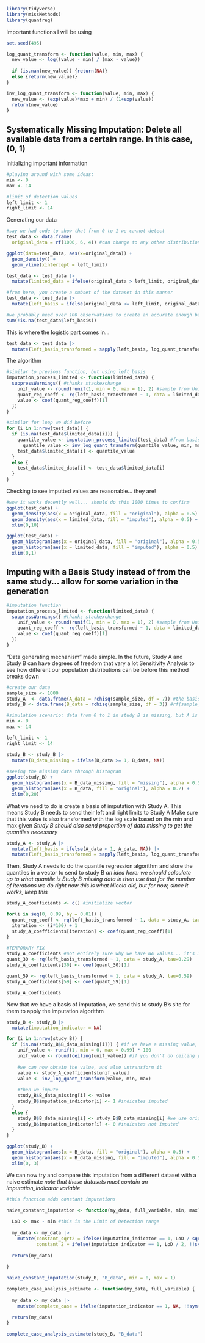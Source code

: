 ```r
library(tidyverse)
library(missMethods)
library(quantreg)
```

Important functions I will be using

```r
set.seed(495)

log_quant_transform <- function(value, min, max) {
  new_value <- log((value - min) / (max - value))
  
  if (is.nan(new_value)) {return(NA)} 
  else {return(new_value)}
}

inv_log_quant_transform <- function(value, min, max) {
  new_value <- (exp(value)*max + min) / (1+exp(value))
  return(new_value)
}
```


## Systematically Missing Imputation: Delete all available data from a certain range. In this case, (0, 1)

Initializing important information

```r
#playing around with some ideas:
min <- 0
max <- 14

#limit of detection values
left_limit <- 1
right_limit <- 14
```

Generating our data

```r
#say we had code to show that from 0 to 1 we cannot detect
test_data <- data.frame(
  original_data = rf(1000, 6, 4)) #can change to any other distribution: try F and gamma?

ggplot(data=test_data, aes(x=original_data)) + 
  geom_density() + 
  geom_vline(xintercept = left_limit)

test_data <- test_data |>
  mutate(limited_data = ifelse(original_data > left_limit, original_data, NA)) #systematically missing

#from here, you create a subset of the dataset in this manner
test_data <- test_data |>
  mutate(left_basis = ifelse(original_data <= left_limit, original_data, NA)) #the basis for the limited range

#we probably need over 100 observations to create an accurate enough basis, but we can check this further
sum(!is.na(test_data$left_basis)) 
```

This is where the logistic part comes in...

```r
test_data <- test_data |>
  mutate(left_basis_transformed = sapply(left_basis, log_quant_transform, min = min, max = max))
```

The algorithm

```r
#similar to previous function, but using left_basis
imputation_process_limited <- function(limited_data) {
  suppressWarnings({ #thanks stackexchange
    unif_value <- round(runif(1, min = 0, max = 1), 2) #sample from Unif(0,1) and round to hundredths
    quant_reg_coeff <- rq(left_basis_transformed ~ 1, data = limited_data, tau=unif_value)
    value <- coef(quant_reg_coeff)[1]
  })
}

#similar for loop we did before
for (i in 1:nrow(test_data)) {
  if (is.na(test_data$limited_data[i])) {
    quantile_value <- imputation_process_limited(test_data) #from basis dataset
      quantile_value <- inv_log_quant_transform(quantile_value, min, max) #extra bit to untransform the value
    test_data$limited_data[i] <- quantile_value
  }
  else {
    test_data$limited_data[i] <- test_data$limited_data[i]
  }
}
```

Checking to see imputted values are reasonable... they are!

```r
#wow it works decently well... should do this 1000 times to confirm
ggplot(test_data) +
  geom_density(aes(x = original_data, fill = "original"), alpha = 0.5) +
  geom_density(aes(x = limited_data, fill = "imputed"), alpha = 0.5) + 
  xlim(0,10)

ggplot(test_data) +
  geom_histogram(aes(x = original_data, fill = "original"), alpha = 0.5) +
  geom_histogram(aes(x = limited_data, fill = "imputed"), alpha = 0.5) + 
  xlim(0,1)
```







## Imputing with a Basis Study instead of from the same study... allow for some variation in the generation


```r
#imputation function
imputation_process_limited <- function(limited_data) {
  suppressWarnings({ #thanks stackexchange
    unif_value <- round(runif(1, min = 0, max = 1), 2) #sample from Unif(0,1) and round to hundredths
    quant_reg_coeff <- rq(left_basis_transformed ~ 1, data = limited_data, tau=unif_value)
    value <- coef(quant_reg_coeff)[1]
  })
}
```

"Data generating mechanism" made simple. In the future, Study A and Study B can have degrees of freedom that vary a lot
Sensitivity Analysis to see how different our population distributions can be before this method breaks down

```r
#create our data
sample_size <- 1000
study_A  <- data.frame(A_data = rchisq(sample_size, df = 7)) #the basis study
study_B <- data.frame(B_data = rchisq(sample_size, df = 3)) #rf(sample_size, 6, 8)

#simulation scenario: data from 0 to 1 in study B is missing, but A is all observed
min <- 0
max <- 14

left_limit <- 1
right_limit <- 14

study_B <- study_B |>
  mutate(B_data_missing = ifelse(B_data >= 1, B_data, NA))
  
#seeing the missing data through histogram
ggplot(study_B) +
  geom_histogram(aes(x = B_data_missing, fill = "missing"), alpha = 0.5) +
  geom_histogram(aes(x = B_data, fill = "original"), alpha = 0.2) +
  xlim(0,20)
```

What we need to do is create a basis of imputation with Study A. 
This means Study B needs to send their left and right limits to Study A
Make sure that this value is also transformed with the log scale based on the min and max given
*Study B should also send proportion of data missing to get the quantiles necessary*

```r
study_A <- study_A |>
  mutate(left_basis = ifelse(A_data < 1, A_data, NA)) |>
  mutate(left_basis_transformed = sapply(left_basis, log_quant_transform, min, max))
```

Then, Study A needs to do the quantile regression algorithm and store the quantiles in a vector to send to study B
*an idea here: we should calculate up to what quantile is Study B missing data in*
*then use that for the number of iterations we do right now*
*this is what Nicola did, but for now, since it works, keep this*

```r
study_A_coefficients <- c() #initialize vector

for(i in seq(0, 0.99, by = 0.01)) {
  quant_reg_coeff <- rq(left_basis_transformed ~ 1, data = study_A, tau=i)
  iteration <- (i*100) + 1
  study_A_coefficients[iteration] <- coef(quant_reg_coeff)[1]
}

#TEMPORARY FIX
study_A_coefficients #not entirely sure why we have NA values... it's 30 and 59... nonunique solutions...
quant_30 <- rq(left_basis_transformed ~ 1, data = study_A, tau=0.29)
study_A_coefficients[30] <- coef(quant_30)[1]

quant_59 <- rq(left_basis_transformed ~ 1, data = study_A, tau=0.59)
study_A_coefficients[59] <- coef(quant_59)[1]

study_A_coefficients
```

Now that we have a basis of imputation, we send this to study B's site for them to apply the imputation algorithm

```r
study_B <- study_B |>
  mutate(imputation_indicator = NA)

for (i in 1:nrow(study_B)) {
  if (is.na(study_B$B_data_missing[i])) { #if we have a missing value, apply this algorithm
    unif_value <- runif(1, min = 0, max = 0.99) * 100
    unif_value <- round(ceiling(unif_value)) #if you don't do ceiling you might get 0, and that's no good
    
    #we can now obtain the value, and also untransform it
    value <- study_A_coefficients[unif_value]
    value <- inv_log_quant_transform(value, min, max)
    
    #then we impute
    study_B$B_data_missing[i] <- value
    study_B$imputation_indicator[i] <- 1 #indicates imputed
  }
  else {
    study_B$B_data_missing[i] <- study_B$B_data_missing[i] #we use original value
    study_B$imputation_indicator[i] <- 0 #indicates not imputed
  }
}
```

```r
ggplot(study_B) +
  geom_histogram(aes(x = B_data, fill = "original"), alpha = 0.5) +
  geom_histogram(aes(x = B_data_missing, fill = "imputed"), alpha = 0.5) + 
  xlim(0, 3)
```


We can now try and compare this imputation from a different dataset with a naive estimate
*note that these datasets must contain an imputation_indicator variable*

```r
#this function adds constant imputations

naive_constant_imputation <- function(my_data, full_variable, min, max) {
  
  LoD <- max - min #this is the Limit of Detection range
  
  my_data <- my_data |>
    mutate(constant_sqrt2 = ifelse(imputation_indicator == 1, LoD / sqrt(2), !!sym(full_variable)),
           constant_2 = ifelse(imputation_indicator == 1, LoD / 2, !!sym(full_variable))) #LoD / sqrt(2)
  
  return(my_data)
  
}

naive_constant_imputation(study_B, "B_data", min = 0, max = 1)
```


```r
complete_case_analysis_estimate <- function(my_data, full_variable) {
  
  my_data <- my_data |>
    mutate(complete_case = ifelse(imputation_indicator == 1, NA, !!sym(full_variable)))
  
  return(my_data)
}

complete_case_analysis_estimate(study_B, "B_data")
```
